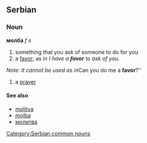 ==Serbian==
===Noun===
'''молба''' ''f s''
#something that you ask of someone to do for you
#a [[favor]]; as in ''I have a '''favor''' to ask of you.''
''Note: It cannot be used as in ''Can you do me a '''favor'''?''
#a [[prayer]]
====See also====
*[[molitva]]
*[[molba]]
*[[молитва]]
[[Category:Serbian common nouns]]